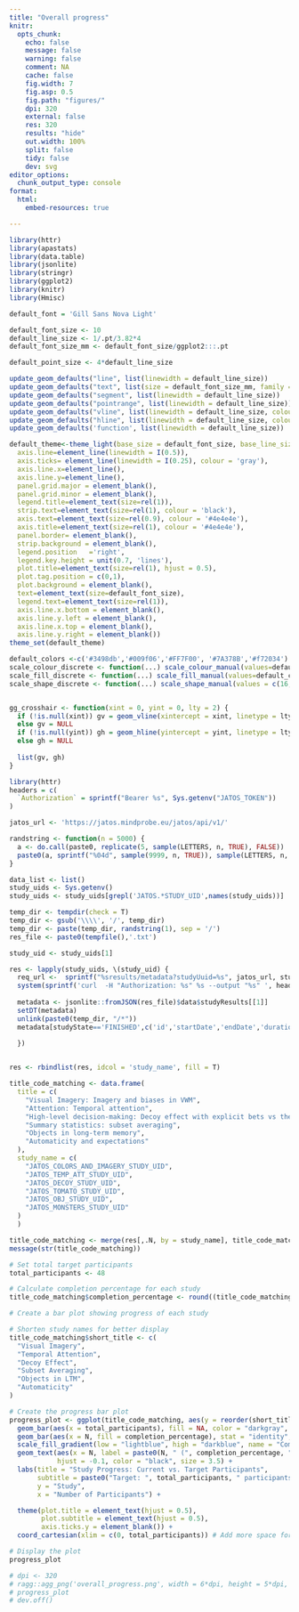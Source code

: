 ```yaml
---
title: "Overall progress"
knitr:
  opts_chunk: 
    echo: false
    message: false
    warning: false
    comment: NA
    cache: false
    fig.width: 7
    fig.asp: 0.5
    fig.path: "figures/"
    dpi: 320
    external: false
    res: 320
    results: "hide"
    out.width: 100%
    split: false 
    tidy: false
    dev: svg
editor_options: 
  chunk_output_type: console
format: 
  html: 
    embed-resources: true

---
```

```r
library(httr)
library(apastats)
library(data.table)
library(jsonlite)
library(stringr)
library(ggplot2)
library(knitr)
library(Hmisc)

default_font = 'Gill Sans Nova Light'

default_font_size <- 10
default_line_size <- 1/.pt/3.82*4 
default_font_size_mm <- default_font_size/ggplot2:::.pt

default_point_size <- 4*default_line_size

update_geom_defaults("line", list(linewidth = default_line_size))
update_geom_defaults("text", list(size = default_font_size_mm, family = default_font))
update_geom_defaults("segment", list(linewidth = default_line_size))
update_geom_defaults("pointrange", list(linewidth = default_line_size))
update_geom_defaults("vline", list(linewidth = default_line_size, colour = '#AFABAB'))
update_geom_defaults("hline", list(linewidth = default_line_size, colour = '#AFABAB'))
update_geom_defaults('function', list(linewidth = default_line_size))

default_theme<-theme_light(base_size = default_font_size, base_line_size = default_line_size, base_family = default_font)+theme(
  axis.line=element_line(linewidth = I(0.5)), 
  axis.ticks= element_line(linewidth = I(0.25), colour = 'gray'),
  axis.line.x=element_line(),
  axis.line.y=element_line(),
  panel.grid.major = element_blank(), 
  panel.grid.minor = element_blank(),
  legend.title=element_text(size=rel(1)), 
  strip.text=element_text(size=rel(1), colour = 'black'), 
  axis.text=element_text(size=rel(0.9), colour = '#4e4e4e'), 
  axis.title=element_text(size=rel(1), colour = '#4e4e4e'), 
  panel.border= element_blank(),
  strip.background = element_blank(),
  legend.position	='right', 
  legend.key.height = unit(0.7, 'lines'),
  plot.title=element_text(size=rel(1), hjust = 0.5),
  plot.tag.position = c(0,1),
  plot.background = element_blank(),
  text=element_text(size=default_font_size), 
  legend.text=element_text(size=rel(1)), 
  axis.line.x.bottom = element_blank(), 
  axis.line.y.left = element_blank(),
  axis.line.x.top = element_blank(),
  axis.line.y.right = element_blank())
theme_set(default_theme)

default_colors <-c('#3498db','#009f06','#FF7F00', '#7A378B','#f72034')
scale_colour_discrete <- function(...) scale_colour_manual(values=default_colors, ...)
scale_fill_discrete <- function(...) scale_fill_manual(values=default_colors, ...)
scale_shape_discrete <- function(...) scale_shape_manual(values = c(16,21,17, 22), ...)


gg_crosshair <- function(xint = 0, yint = 0, lty = 2) {
  if (!is.null(xint)) gv = geom_vline(xintercept = xint, linetype = lty)
  else gv = NULL
  if (!is.null(yint)) gh = geom_hline(yintercept = yint, linetype = lty)
  else gh = NULL
  
  list(gv, gh)
}
```

```r
library(httr)
headers = c(
  `Authorization` = sprintf("Bearer %s", Sys.getenv("JATOS_TOKEN"))
)

jatos_url <- 'https://jatos.mindprobe.eu/jatos/api/v1/'

randstring <- function(n = 5000) {
  a <- do.call(paste0, replicate(5, sample(LETTERS, n, TRUE), FALSE))
  paste0(a, sprintf("%04d", sample(9999, n, TRUE)), sample(LETTERS, n, TRUE))
}

data_list <- list()
study_uids <- Sys.getenv()
study_uids <- study_uids[grepl('JATOS.*STUDY_UID',names(study_uids))]

temp_dir <- tempdir(check = T)
temp_dir <- gsub('\\\\', '/', temp_dir)
temp_dir <- paste(temp_dir, randstring(1), sep = '/')
res_file <- paste0(tempfile(),'.txt')

study_uid <- study_uids[1]

res <- lapply(study_uids, \(study_uid) {
  req_url <-  sprintf("%sresults/metadata?studyUuid=%s", jatos_url, study_uid)
  system(sprintf('curl  -H "Authorization: %s" %s --output "%s" ', headers[['Authorization']], req_url, res_file))
  
  metadata <- jsonlite::fromJSON(res_file)$data$studyResults[[1]]
  setDT(metadata)
  unlink(paste0(temp_dir, "/*"))
  metadata[studyState=='FINISHED',c('id','startDate','endDate','duration')]
  
  })


res <- rbindlist(res, idcol = 'study_name', fill = T)

title_code_matching <- data.frame(
  title = c(
    "Visual Imagery: Imagery and biases in VWM",
    "Attention: Temporal attention",
    "High-level decision-making: Decoy effect with explicit bets vs their graphical representations",
    "Summary statistics: subset averaging",
    "Objects in long-term memory",
    "Automaticity and expectations"
  ),
  study_name = c(
    "JATOS_COLORS_AND_IMAGERY_STUDY_UID",
    "JATOS_TEMP_ATT_STUDY_UID",
    "JATOS_DECOY_STUDY_UID",
    "JATOS_TOMATO_STUDY_UID",
    "JATOS_OBJ_STUDY_UID",
    "JATOS_MONSTERS_STUDY_UID"
  )
  )

title_code_matching <- merge(res[,.N, by = study_name], title_code_matching, by = c('study_name'))
message(str(title_code_matching))

```

```r

# Set total target participants
total_participants <- 48

# Calculate completion percentage for each study
title_code_matching$completion_percentage <- round((title_code_matching$N / total_participants) * 100, 1)

# Create a bar plot showing progress of each study

# Shorten study names for better display
title_code_matching$short_title <- c(
  "Visual Imagery",
  "Temporal Attention",
  "Decoy Effect",
  "Subset Averaging",
  "Objects in LTM",
  "Automaticity"
)

# Create the progress bar plot
progress_plot <- ggplot(title_code_matching, aes(y = reorder(short_title, N))) +
  geom_bar(aes(x = total_participants), fill = NA, color = "darkgray", stat = "identity", width = 0.7) +
  geom_bar(aes(x = N, fill = completion_percentage), stat = "identity", width = 0.7) +
  scale_fill_gradient(low = "lightblue", high = "darkblue", name = "Completion %") +
  geom_text(aes(x = N, label = paste0(N, " (", completion_percentage, "%)")), 
            hjust = -0.1, color = "black", size = 3.5) +
  labs(title = "Study Progress: Current vs. Target Participants",
       subtitle = paste0("Target: ", total_participants, " participants per study"),
       y = "Study", 
       x = "Number of Participants") +

  theme(plot.title = element_text(hjust = 0.5),
        plot.subtitle = element_text(hjust = 0.5),
        axis.ticks.y = element_blank()) +
  coord_cartesian(xlim = c(0, total_participants)) # Add more space for the labels on right side

# Display the plot
progress_plot

# dpi <- 320
# ragg::agg_png('overall_progress.png', width = 6*dpi, height = 5*dpi, res = dpi)
# progress_plot
# dev.off()
```
